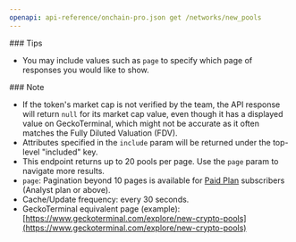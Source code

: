 ```yaml
---
openapi: api-reference/onchain-pro.json get /networks/new_pools
---
```


<Tip>
  ### Tips

  - You may include values such as `page` to specify which page of responses you would like to show.
</Tip>

<Note>
  ### Note

  - If the token's market cap is not verified by the team, the API response will return `null` for its market cap value, even though it has a displayed value on GeckoTerminal, which might not be accurate as it often matches the Fully Diluted Valuation (FDV).
  - Attributes specified in the `include` param will be returned under the top-level "included" key.
  - This endpoint returns up to 20 pools per page. Use the `page` param to navigate more results.
  - `page`: Pagination beyond 10 pages is available for [Paid Plan](https://www.coingecko.com/en/api/pricing) subscribers (Analyst plan or above).
  - Cache/Update frequency: every 30 seconds.
  - GeckoTerminal equivalent page (example): [https://www.geckoterminal.com/explore/new-crypto-pools](https://www.geckoterminal.com/explore/new-crypto-pools)
</Note>